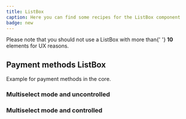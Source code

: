 ```yaml
---
title: ListBox
caption: Here you can find some recipes for the ListBox component
badge: new
---
```


<Message messageTitle="Note" variant="info">
  Please note that you should not use a ListBox with more than{' '}
  <strong>10</strong> elements for UX reasons.
</Message>

## Payment methods ListBox

Example for payment methods in the core.

### Multiselect mode and uncontrolled

<ComponentDemo file="./payment-listbox-uncontrolled.demo.tsx" />

### Multiselect mode and controlled

<ComponentDemo file="./payment-listbox-controlled.demo.tsx" />
